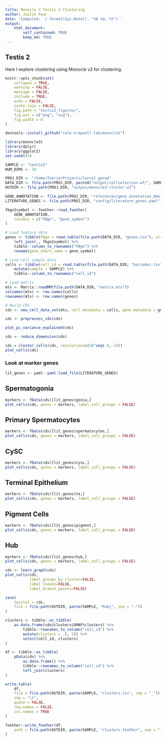 ```yaml
---
title: Monocle 3 Testis 2 Clustering
author: Justin Fear
date: 'Compiled: `r format(Sys.Date(), "%B %d, %Y")`'
output:
    html_document:
        self_contained: TRUE
        keep_md: TRUE
---
```


## Testis 2

Here I explore clustering using Monocle v3 for clustering.

```r
knitr::opts_chunk$set(
    collapse = TRUE,
    warning = FALSE,
    message = FALSE,
    include = TRUE,
    echo = FALSE,
    cache.lazy = FALSE,
    fig.path = "testis2_figures/",
    fig.ext = c("png", "svg"),
    fig.width = 8
)
```

```r
devtools::install_github("cole-trapnell-lab/monocle3")
```

```r
library(monocle3)
library(dplyr)
library(ggplot2)
set.seed(42)
```

```r
SAMPLE <- "testis2"
NUM_DIMS <- 10

PROJ_DIR <- "/home/fearjm/Projects/larval_gonad"
DATA_DIR <- file.path(PROJ_DIR, paste0("output/cellselection-wf/", SAMPLE))
OUTDIR <- file.path(PROJ_DIR, "output/monocle3-cluster-wf")

GENE_ANNOTATION <- file.path(PROJ_DIR, "references/gene_annotation_dmel_r6-24.feather")
LITERATURE_GENES <- file.path(PROJ_DIR, "config/literature_genes.yaml")
```

```r
fbgn2symbol <- feather::read_feather(
    GENE_ANNOTATION,
    columns = c("FBgn", "gene_symbol")
)
```

```r
# Load feature data
genes <- tibble(FBgn = read.table(file.path(DATA_DIR, "genes.tsv"), stringsAsFactors = FALSE)[,1]) %>%
    left_join(., fbgn2symbol) %>% 
    tibble::column_to_rownames("FBgn") %>% 
    rename(gene_short_name = gene_symbol)

# Load cell sample data
cells <- tibble(cell_id = read.table(file.path(DATA_DIR, "barcodes.tsv"), stringsAsFactors = FALSE)[,1]) %>%
    mutate(sample = SAMPLE) %>%
    tibble::column_to_rownames("cell_id")

# Load matrix
mtx <- Matrix::readMM(file.path(DATA_DIR, "matrix.mtx"))
colnames(mtx) <- row.names(cells)
rownames(mtx) <- row.names(genes)

# Build CDS
cds <- new_cell_data_set(mtx, cell_metadata = cells, gene_metadata = genes)
```

```r
cds <- preprocess_cds(cds)
```

```r
plot_pc_variance_explained(cds)
```

```r
cds <- reduce_dimension(cds)
```


```r
cds = cluster_cells(cds, resolution=c(10^seq(-6,-1)))
plot_cells(cds)
```






### Look at marker genes

```r
lit_genes <- yaml::yaml.load_file(LITERATURE_GENES)
```

## Spermatogonia
```r
markers <- fData(cds)[lit_genes$gonia,]
plot_cells(cds, genes = markers, label_cell_groups = FALSE)
```

## Primary Spermatocytes
```r
markers <- fData(cds)[lit_genes$spermatocytes,]
plot_cells(cds, genes = markers, label_cell_groups = FALSE)
```

## CySC
```r
markers <- fData(cds)[lit_genes$cysc,]
plot_cells(cds, genes = markers, label_cell_groups = FALSE)
```

## Terminal Epithelium
```r
markers <- fData(cds)[lit_genes$te,]
plot_cells(cds, genes = markers, label_cell_groups = FALSE)
```

## Pigment Cells
```r
markers <- fData(cds)[lit_genes$pigment,]
plot_cells(cds, genes = markers, label_cell_groups = FALSE)
```

## Hub
```r
markers <- fData(cds)[lit_genes$hub,]
plot_cells(cds, genes = markers, label_cell_groups = FALSE)
```



```r
cds <- learn_graph(cds)
plot_cells(cds, 
           label_groups_by_cluster=FALSE,
           label_leaves=FALSE,
           label_branch_points=FALSE)
```



```r
save(
    tesits1 = cds,
    file = file.path(OUTDIR, paste(SAMPLE, "Robj", sep = "."))
)
```

```r
clusters <- tibble::as_tibble(
    as.data.frame(cds@clusters$UMAP$clusters) %>%
        tibble::rownames_to_column("cell_id") %>%
        mutate(clusters = .[, 2]) %>%
        select(cell_id, clusters)
)

df <- tibble::as_tibble(
    pData(cds) %>%
        as.data.frame() %>%
        tibble::rownames_to_column("cell_id") %>%
        left_join(clusters)
)

write.table(
    df,
    file = file.path(OUTDIR, paste(SAMPLE, "clusters.tsv", sep = "_")),
    sep = "\t",
    quote = FALSE,
    row.names = FALSE,
    col.names = TRUE
)

feather::write_feather(df,
    path = file.path(OUTDIR, paste(SAMPLE, "clusters.feather", sep = "_"))
)
```
